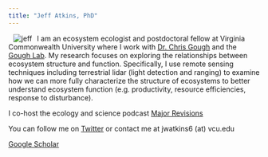 ```yaml
---
title: "Jeff Atkins, PhD"
---
```

<img src="images/avatar.jpeg" style="float: left;" alt="jeff" hspace = "10">

I am an ecosystem ecologist and postdoctoral fellow at Virginia Commonwealth University where I work with [Dr. Chris Gough](http://www.people.vcu.edu/~cmgough/) and the [Gough Lab](https://twitter.com/gough_lab). My research focuses on exploring the relationships between ecosystem structure and function. Specifically, I use remote sensing techniques including terrestrial lidar (light detection and ranging) to examine how we can more fully characterize the structure of ecosystems to better understand ecosystem function (e.g. productivity, resource  efficiencies, response to disturbance).

I co-host the ecology and science podcast [Major Revisions](http://www.majorrevisionsshow.com)

You can follow me on [Twitter](https://twitter.com/atkinsjeff?lang=en) or contact me at jwatkins6 (at) vcu.edu 

[Google Scholar](https://scholar.google.com/citations?user=Ea33pwcAAAAJ&hl=en)







































<p>
&nbsp;
</p>